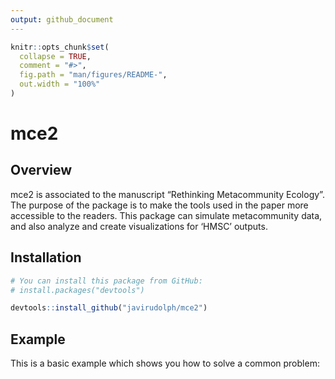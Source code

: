 ```yaml
---
output: github_document
---
```


<!-- README.md is generated from README.Rmd. Please edit that file -->

```r
knitr::opts_chunk$set(
  collapse = TRUE,
  comment = "#>",
  fig.path = "man/figures/README-",
  out.width = "100%"
)
```

# mce2

<!-- badges: start -->
<!-- badges: end -->

## Overview
mce2 is associated to the manuscript "Rethinking Metacommunity Ecology". The purpose of the package is to make the tools used in the paper more accessible to the readers. This package can simulate metacommunity data, and also analyze and create visualizations for 'HMSC' outputs.


## Installation


```r
# You can install this package from GitHub:
# install.packages("devtools")

devtools::install_github("javirudolph/mce2")
```

## Example

This is a basic example which shows you how to solve a common problem:
